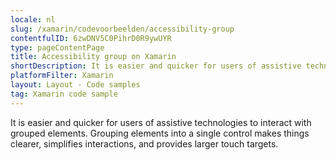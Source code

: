 ```yaml
---
locale: nl
slug: /xamarin/codevoorbeelden/accessibility-group
contentfulID: 6zwDNV5C0PihrD0R9ywUYR
type: pageContentPage
title: Accessibility group on Xamarin
shortDescription: It is easier and quicker for users of assistive technologies to interact with grouped elements.
platformFilter: Xamarin
layout: Layout - Code samples
tag: Xamarin code sample
---
```


It is easier and quicker for users of assistive technologies to interact with grouped elements. Grouping elements into a single control makes things clearer, simplifies interactions, and provides larger touch targets.

<CodeSample id="accessibility-group" locale="nl" platform="xamarin"/>